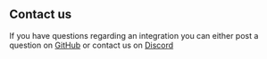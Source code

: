 ## Contact us

If you have questions regarding an integration you can either post a question on [GitHub](https://github.com/valkyrie-fnd/valkyrie/discussions) or contact us on [Discord](https://discord.gg/AdHGJS3wHX)